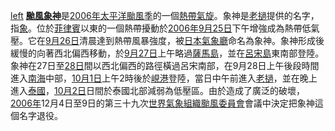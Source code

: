 [[文件:Xangsane_2006_track.png|left]]
'''[[颱風象神_(2006年)|颱風象神]]'''是[[2006年太平洋颱風季|2006年太平洋颱風季]]的一個[[熱帶氣旋|熱帶氣旋]]。象神是[[老撾|老撾]]提供的名字，指[[象|象]]。位於[[菲律賓|菲律賓]]以東的一個熱帶擾動於[[2006年|2006年]][[9月25日|9月25日]]下午增強成為熱帶低氣壓。它在[[9月26日|9月26日]]清晨達到熱帶風暴強度，被[[日本氣象廳|日本氣象廳]]命名為象神。象神形成後緩慢的向著西北偏西移動，於[[9月27日|9月27日]]上午略過[[薩馬島|薩馬島]]，並在[[呂宋島|呂宋島]]東南部登陸。象神在27日至[[9月28日|28日]]間以西北偏西的路徑橫過呂宋南部，在9月28日上午後段時間進入[[南海|南海]]中部，[[10月1日|10月1日]]上午2時後於[[峴港|峴港]]登陸，當日中午前進入[[老撾|老撾]]，並在晚上進入[[泰國|泰國]]，[[10月2日|10月2日]]日間於泰國北部減弱為低壓區。由於造成了廣泛的破壞，[[2006年|2006年]]12月4日至9日的第三十九次[[世界氣象組織|世界氣象組織]][[颱風委員會|颱風委員會]]會議中決定把象神這個名字退役。